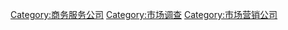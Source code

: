 [[Category:商务服务公司|Category:商务服务公司]]
[[Category:市场调查|Category:市场调查]]
[[Category:市场营销公司|Category:市场营销公司]]